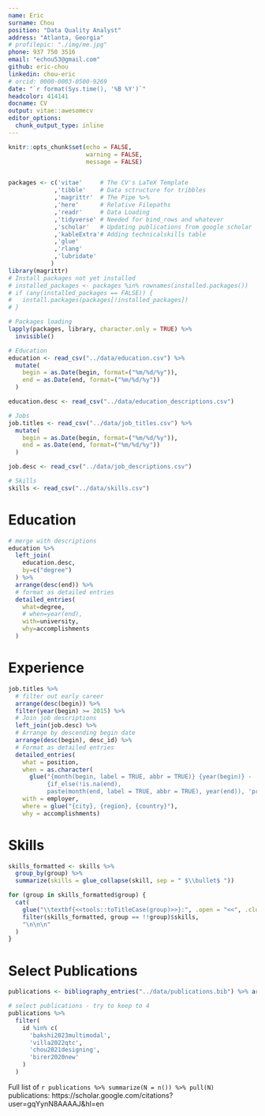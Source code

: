 ```yaml
---
name: Eric
surname: Chou
position: "Data Quality Analyst"
address: "Atlanta, Georgia"
# profilepic: "./img/me.jpg"
phone: 937 750 3516
email: "echou53@gmail.com"
github: eric-chou
linkedin: chou-eric
# orcid: 0000-0003-0500-9269
date: "`r format(Sys.time(), '%B %Y')`"
headcolor: 414141
docname: CV
output: vitae::awesomecv
editor_options: 
  chunk_output_type: inline
---
```


```r
knitr::opts_chunk$set(echo = FALSE,
                      warning = FALSE,
                      message = FALSE)


packages <- c('vitae'     # The CV's LaTeX Template
             ,'tibble'    # Data sctructure for tribbles
             ,'magrittr'  # The Pipe %>%
             ,'here'      # Relative Filepaths
             ,'readr'     # Data Loading
             ,'tidyverse' # Needed for bind_rows and whatever
             ,'scholar'   # Updating publications from google scholar
             ,'kableExtra'# Adding technicalskills table
             ,'glue'
             ,'rlang'
             ,'lubridate'
            )
library(magrittr)
# Install packages not yet installed
# installed_packages <- packages %in% rownames(installed.packages())
# if (any(installed_packages == FALSE)) {
#   install.packages(packages[!installed_packages])
# }

# Packages loading
lapply(packages, library, character.only = TRUE) %>%
  invisible()
```

```r
# Education
education <- read_csv("../data/education.csv") %>%
  mutate(
    begin = as.Date(begin, format=("%m/%d/%y")),
    end = as.Date(end, format=("%m/%d/%y"))
  )

education.desc <- read_csv("../data/education_descriptions.csv")

# Jobs
job.titles <- read_csv("../data/job_titles.csv") %>%
  mutate(
    begin = as.Date(begin, format=("%m/%d/%y")),
    end = as.Date(end, format=("%m/%d/%y"))
  )

job.desc <- read_csv("../data/job_descriptions.csv")

# Skills
skills <- read_csv("../data/skills.csv")
```

# Education

```r
# merge with descriptions
education %>%
  left_join(
    education.desc,
    by=c("degree")
  ) %>%
  arrange(desc(end)) %>%
  # format as detailed entries 
  detailed_entries(
    what=degree,
    # when=year(end),
    with=university,
    why=accomplishments
  )
```

# Experience

```r
job.titles %>% 
  # filter out early career
  arrange(desc(begin)) %>% 
  filter(year(begin) >= 2015) %>%
  # Join job descriptions
  left_join(job.desc) %>% 
  # Arrange by descending begin date
  arrange(desc(begin), desc_id) %>% 
  # Format as detailed entries
  detailed_entries(
    what = position,
    when = as.character(
      glue("{month(begin, label = TRUE, abbr = TRUE)} {year(begin)} - 
           {if_else(!is.na(end), 
           paste(month(end, label = TRUE, abbr = TRUE), year(end)), 'present')}")),
    with = employer,
    where = glue("{city}, {region}, {country}"),
    why = accomplishments)
```

# Skills

```r
skills_formatted <- skills %>% 
  group_by(group) %>% 
  summarize(skills = glue_collapse(skill, sep = " $\\bullet$ "))
```

```r
for (group in skills_formatted$group) {
  cat(
    glue("\\textbf{<<tools::toTitleCase(group)>>}:", .open = "<<", .close = ">>"),
    filter(skills_formatted, group == !!group)$skills,
    "\n\n\n"
  )
}
```


# Select Publications

```r
publications <- bibliography_entries("../data/publications.bib") %>% arrange(desc(issued))

# select publications - try to keep to 4
publications %>%
  filter(
    id %in% c(
      'bakshi2023multimodal',
      'villa2022qtc',
      'chou2021designing',
      'birer2020new'
    )
  )
```

Full list of `r publications %>% summarize(N = n()) %>% pull(N)` publications: https://scholar.google.com/citations?user=gqYynN8AAAAJ&hl=en
